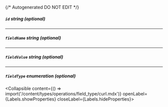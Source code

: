 {/* Autogenerated DO NOT EDIT  */}

##### `id` _string (optional)_

---
##### `fieldName` _string (optional)_

---
##### `fieldValue` _string (optional)_

---
##### `fieldType` _enumeration (optional)_
<Collapsible content={() => import('/content/types/operations/field_type/curl.mdx')} openLabel={Labels.showProperties} closeLabel={Labels.hideProperties}>
</Collapsible>


